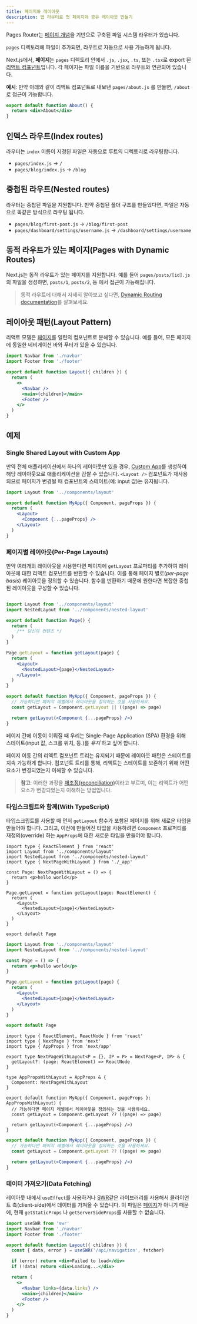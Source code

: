 ```yaml
---
title: 페이지와 레이아웃
description: 앱 라우터로 첫 페이지와 공유 레이아웃 만들기
---
```


Pages Router는 [페이지 개념](/docs/pages/building-your-application/routing/pages-and-layouts)을 기반으로 구축된 파일 시스템 라우터가 있습니다.

`pages` 디렉토리에 파일이 추가되면, 라우트로 자동으로 사용 가능하게 됩니다.

Next.js에서, **페이지**는 `pages` 디렉토리 안에서 `.js`, `.jsx`, `.ts`, 또는 `.tsx`로 export 된 [리액트 컴포넌트](https://react.dev/learn/your-first-component)입니다.
각 페이지는 파일 이름을 기반으로 라우트와 연관되어 있습니다.

**예시**: 만약 아래와 같이 리액트 컴포넌트로 내보낸 `pages/about.js` 를 만들면, `/about`로 접근이 가능합니다.

```jsx
export default function About() {
  return <div>About</div>
}
```

## 인덱스 라우트(Index routes)

라우터는 `index` 이름이 지정된 파일은 자동으로 루트의 디렉토리로 라우팅합니다.

- `pages/index.js` → `/`
- `pages/blog/index.js` → `/blog`

## 중첩된 라우트(Nested routes)

라우터는 중첩된 파일을 지원합니다. 만약 중첩된 폴더 구조를 만들었다면, 파일은 자동으로 똑같은 방식으로 라우팅 됩니다.

- `pages/blog/first-post.js` → `/blog/first-post`
- `pages/dashboard/settings/username.js` → `/dashboard/settings/username`

## 동적 라우트가 있는 페이지(Pages with Dynamic Routes)

Next.js는 동적 라우트가 있는 페이지를 지원합니다. 예를 들어 `pages/posts/[id].js` 의 파일을 생성하면, `posts/1`, `posts/2`, 등 에서 접근이 가능해집니다.

> 동적 라우트에 대해서 자세히 알아보고 싶다면, [Dynamic Routing documentation](/docs/pages/building-your-application/routing/dynamic-routes)를 살펴보세요.

## 레이아웃 패턴(Layout Pattern)

리액트 모델은 [페이지](/docs/pages/building-your-application/routing/pages-and-layouts)를 일련의 컴포넌트로 분해할 수 있습니다. 예를 들어, 모든 페이지에 동일한 네비게이션 바와 푸터가 있을 수 있습니다.

```jsx filename="components/layout.js"
import Navbar from './navbar'
import Footer from './footer'

export default function Layout({ children }) {
  return (
    <>
      <Navbar />
      <main>{children}</main>
      <Footer />
    </>
  )
}
```

## 예제

### Single Shared Layout with Custom App

만약 전체 애플리케이션에서 하나의 레이아웃만 있을 경우, [Custom App](/docs/pages/building-your-application/routing/custom-app)를 생성하여 해당 레이아웃으로 애플리케이션을 감쌀 수 있습니다. `<Layout />` 컴포넌트가 재사용되므로 페이지가 변경될 때 컴포넌트의 스테이트(예: input 값)는 유지됩니다.

```jsx filename="pages/_app.js"
import Layout from '../components/layout'

export default function MyApp({ Component, pageProps }) {
  return (
    <Layout>
      <Component {...pageProps} />
    </Layout>
  )
}
```

### 페이지별 레이아웃(Per-Page Layouts)

만약 여러개의 레이아웃을 사용한다면 페이지에 `getLayout` 프로퍼티를 추가하여 레이아웃에 대한 리액트 컴포넌트를 반환할 수 있습니다. 이를 통해 페이지 별로(_per-page basis_) 레이아웃을 정의할 수 있습니다. 함수를 반환하기 때문에 원한다면 복잡한 중첩된 레이아웃을 구성할 수 있습니다.

```jsx filename="pages/index.js"

import Layout from '../components/layout'
import NestedLayout from '../components/nested-layout'

export default function Page() {
  return (
    /** 당신의 컨텐츠 */
  )
}

Page.getLayout = function getLayout(page) {
  return (
    <Layout>
      <NestedLayout>{page}</NestedLayout>
    </Layout>
  )
}
```

```jsx filename="pages/_app.js"
export default function MyApp({ Component, pageProps }) {
  // 가능하다면 페이지 레벨에서 레이아웃을 정의하는 것을 사용하세요.
  const getLayout = Component.getLayout || ((page) => page)

  return getLayout(<Component {...pageProps} />)
}
```

페이지 간에 이동이 이뤄질 때 우리는 Single-Page Application (SPA) 환경을 위해 스테이트(input 값, 스크롤 위치, 등.)를 _유지_ 하고 싶어 합니다.

페이지 이동 간의 리엑트 컴포넌트 트리는 유지되기 때문에 레이아웃 패턴은 스테이트를 지속 가능하게 합니다. 컴포넌트 트리를 통해, 리액트는 스테이트를 보존하기 위해 어떤 요소가 변경되었는지 이해할 수 있습니다.

> **참고**: 이러한 과정을 [재조정(reconciliation)](https://react.dev/learn/preserving-and-resetting-state)이라고 부르며, 이는 리액트가 어떤 요소가 변경되었는지 이해하는 방법입니다.

### 타입스크립트와 함께(With TypeScript)

타입스크립트를 사용할 때 먼저 `getLayout` 함수가 포함된 페이지를 위해 새로운 타입을 만들어야 합니다. 그리고, 이전에 만들어진 타입을 사용하려면 `Component` 프로퍼티를 재정의(override) 하는 `AppProps`에 대한 새로운 타입을 만들어야 합니다.

```tsx filename="pages/index.tsx" switcher
import type { ReactElement } from 'react'
import Layout from '../components/layout'
import NestedLayout from '../components/nested-layout'
import type { NextPageWithLayout } from './_app'

const Page: NextPageWithLayout = () => {
  return <p>hello world</p>
}

Page.getLayout = function getLayout(page: ReactElement) {
  return (
    <Layout>
      <NestedLayout>{page}</NestedLayout>
    </Layout>
  )
}

export default Page
```

```jsx filename="pages/index.js" switcher
import Layout from '../components/layout'
import NestedLayout from '../components/nested-layout'

const Page = () => {
  return <p>hello world</p>
}

Page.getLayout = function getLayout(page) {
  return (
    <Layout>
      <NestedLayout>{page}</NestedLayout>
    </Layout>
  )
}

export default Page
```

```tsx filename="pages/_app.tsx" switcher
import type { ReactElement, ReactNode } from 'react'
import type { NextPage } from 'next'
import type { AppProps } from 'next/app'

export type NextPageWithLayout<P = {}, IP = P> = NextPage<P, IP> & {
  getLayout?: (page: ReactElement) => ReactNode
}

type AppPropsWithLayout = AppProps & {
  Component: NextPageWithLayout
}

export default function MyApp({ Component, pageProps }: AppPropsWithLayout) {
  // 가능하다면 페이지 레벨에서 레이아웃을 정의하는 것을 사용하세요.
  const getLayout = Component.getLayout ?? ((page) => page)

  return getLayout(<Component {...pageProps} />)
}
```

```jsx filename="pages/_app.js" switcher
export default function MyApp({ Component, pageProps }) {
  // 가능하다면 페이지 레벨에서 레이아웃을 정의하는 것을 사용하세요.
  const getLayout = Component.getLayout ?? ((page) => page)

  return getLayout(<Component {...pageProps} />)
}
```

### 데이터 가져오기(Data Fetching)

레이아웃 내에서 `useEffect`를 사용하거나 [SWR](https://swr.vercel.app/)같은 라이브러리를 사용해서 클라이언트 측(client-side)에서 데이터를 가져올 수 있습니다. 이 파일은 [페이지](/docs/pages/building-your-application/routing/pages-and-layouts)가 아니기 때문에, 현재 `getStaticProps` 나 `getServerSideProps`를 사용할 수 없습니다.

```jsx filename="components/layout.js"
import useSWR from 'swr'
import Navbar from './navbar'
import Footer from './footer'

export default function Layout({ children }) {
  const { data, error } = useSWR('/api/navigation', fetcher)

  if (error) return <div>Failed to load</div>
  if (!data) return <div>Loading...</div>

  return (
    <>
      <Navbar links={data.links} />
      <main>{children}</main>
      <Footer />
    </>
  )
}
```
